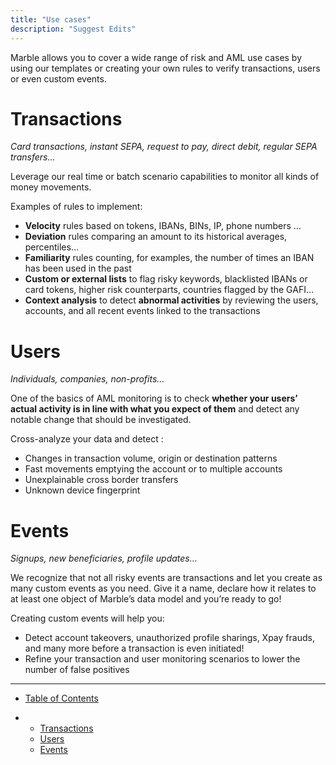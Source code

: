 ```yaml
---
title: "Use cases"
description: "Suggest Edits"
---
```


Marble allows you to cover a wide range of risk and AML use cases by using our templates or creating your own rules to verify transactions, users or even custom events.

# Transactions

*Card transactions, instant SEPA, request to pay, direct debit, regular SEPA transfers…*

Leverage our real time or batch scenario capabilities to monitor all kinds of money movements.

Examples of rules to implement:

* **Velocity** rules based on tokens, IBANs, BINs, IP, phone numbers …
* **Deviation** rules comparing an amount to its historical averages, percentiles…
* **Familiarity** rules counting, for examples, the number of times an IBAN has been used in the past
* **Custom or external lists** to flag risky keywords, blacklisted IBANs or card tokens, higher risk counterparts, countries flagged by the GAFI…
* **Context analysis** to detect **abnormal activities** by reviewing the users, accounts, and all recent events linked to the transactions

# Users

*Individuals, companies, non-profits…*

One of the basics of AML monitoring is to check **whether your users’ actual activity is in line with what you expect of them** and detect any notable change that should be investigated.

Cross-analyze your data and detect :

* Changes in transaction volume, origin or destination patterns
* Fast movements emptying the account or to multiple accounts
* Unexplainable cross border transfers
* Unknown device fingerprint

# Events

*Signups, new beneficiaries, profile updates…*

We recognize that not all risky events are transactions and let you create as many custom events as you need. Give it a name, declare how it relates to at least one object of Marble’s data model and you’re ready to go!

Creating custom events will help you:

* Detect account takeovers, unauthorized profile sharings, Xpay frauds, and many more before a transaction is even initiated!
* Refine your transaction and user monitoring scenarios to lower the number of false positives

***

* [Table of Contents](#)

* * [Transactions](#transactions)
  * [Users](#users)
  * [Events](#events)

